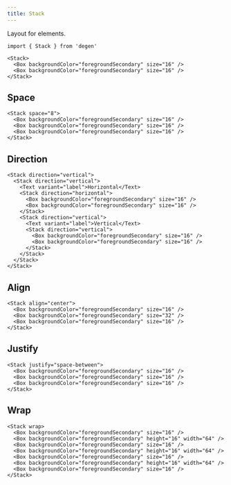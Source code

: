 ```yaml
---
title: Stack
---
```


Layout for elements.

```tsx
import { Stack } from 'degen'
```

```tsx live=true
<Stack>
  <Box backgroundColor="foregroundSecondary" size="16" />
  <Box backgroundColor="foregroundSecondary" size="16" />
</Stack>
```

## Space

```tsx live=true
<Stack space="8">
  <Box backgroundColor="foregroundSecondary" size="16" />
  <Box backgroundColor="foregroundSecondary" size="16" />
  <Box backgroundColor="foregroundSecondary" size="16" />
</Stack>
```

## Direction

```tsx live=true
<Stack direction="vertical">
  <Stack direction="vertical">
    <Text variant="label">Horizontal</Text>
    <Stack direction="horizontal">
      <Box backgroundColor="foregroundSecondary" size="16" />
      <Box backgroundColor="foregroundSecondary" size="16" />
    </Stack>
    <Stack direction="vertical">
      <Text variant="label">Vertical</Text>
      <Stack direction="vertical">
        <Box backgroundColor="foregroundSecondary" size="16" />
        <Box backgroundColor="foregroundSecondary" size="16" />
      </Stack>
    </Stack>
  </Stack>
</Stack>
```

## Align

```tsx live=true
<Stack align="center">
  <Box backgroundColor="foregroundSecondary" size="16" />
  <Box backgroundColor="foregroundSecondary" size="32" />
  <Box backgroundColor="foregroundSecondary" size="16" />
</Stack>
```

## Justify

```tsx live=true
<Stack justify="space-between">
  <Box backgroundColor="foregroundSecondary" size="16" />
  <Box backgroundColor="foregroundSecondary" size="16" />
  <Box backgroundColor="foregroundSecondary" size="16" />
</Stack>
```

## Wrap

```tsx live=true
<Stack wrap>
  <Box backgroundColor="foregroundSecondary" size="16" />
  <Box backgroundColor="foregroundSecondary" height="16" width="64" />
  <Box backgroundColor="foregroundSecondary" size="16" />
  <Box backgroundColor="foregroundSecondary" height="16" width="64" />
  <Box backgroundColor="foregroundSecondary" size="16" />
  <Box backgroundColor="foregroundSecondary" height="16" width="64" />
  <Box backgroundColor="foregroundSecondary" size="16" />
</Stack>
```
